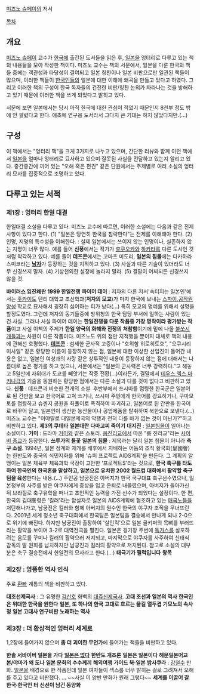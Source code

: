 [[미즈노 슌페이]]의 저서

[[목차]]

== 개요 ==
[[미즈노 슌페이]] 교수가 [[한국]]에 출간된 도서들을 읽은 후, [[일본]]을 엉터리로 다루고 있는 책의 내용들을 모아 작성한 책이다. 미즈노 교수는 책의 서문에서, 일본을 다룬 한국의 책들 중에는 객관성과 타당성이 결여되고 일본 칭찬이나 일본 비판으로만 일관된 책들이 많으며, 이러한 책들이 [[한국인]]들의 일본에 대한 이해에 왜곡을 만들고 있다고 하였다. 그리고 이러한 책의 구성이 한국 독자들의 건전한 비판/칭찬 논의가 자라나는 것을 방해하고 있기 때문에 이러한 책을 쓰게 되었다고 밝히고 있다.

서문에 보면 일본에서는 당시 아직 한국에 대한 관심이 적었기 때문인지 8천부 정도 밖에 안 팔렸다고 한다. 애초에 연구용 도서라서 그다지 큰 기대는 하지 않았다지만.(…)

== 구성 ==
이 책에서는 "엉터리 책"을 크게 3가지로 나누고 있으며, 간단한 리뷰와 함께 이런 책에서 [[일본]]을 얼마나 엉터리로 묘사하고 있으며 잘못된 사실을 전달하고 있는지 알리고 있다. 중간중간에 끼어 있는 "오해 혹은 편견" 같은 단원에서는 주제별로 여러 소설의 엉터리 묘사를 집중적으로 조명하고 있다.

== 다루고 있는 서적 ==
=== 제1장 : 엉터리 한일 대결 ===
한일대결 소설을 다루고 있다. 미즈노 교수에 따르면, 이러한 소설에는 다음과 같은 전제 사항이 있다고 한다.
(1) "일본은 당연히 한국을 침략한다"는 전제를 이해해야 한다.
(2) 인명, 지명의 특수성을 이해한다. : 실제 일본에서는 쓰이지 않는 인명이나, 실존하지 않는 지명이 너무 많다. 예를 들어 '''신풍'''에서는 작가가 [[후쿠오카]]와 [[하카타]]를 다른 도시인 것처럼 착각하고 있다. 예를 들어 '''데프콘'''에서는 고마츠 미도리, '''일본의 침몰'''에는 다카하라 스미코라는 '''[[남자]]'''가 등장하는 것을 지적하고 있다.
(3) 사실과 다른 기술이 있더라도 너무 신경쓰지 말자.
(4) 기상천외한 설정에 놀라지 말라.
(5) 결말이 어찌되든 신경쓰지 않을 것.

'''바이러스 임진왜란'''
'''1999 한일전쟁'''
'''파이어 데이''' : 저자의 다른 저서'속터지는 일본인'에서는 [[홋카이도]] 텐리 대학교 조선학과('''저자의 모교''')가 마치 한국에 보내는 [[스파이]],[[공작원]]양성 학교로 묘사해서 굉장히 싫어하는 티가 났다(...) 특히 모교의 명예를 위해서 설명을 할정도였다. 그런데 저자의 동기들중에 방위청의 한국 담당 부서에 일하는 사람이 있는 건 사실. 그러나 사실 파이어 데이는 '''한일전쟁을 다룬 작품중 가장 명작이라 평가받는 작품'''이고 사실 이책의 주제가 '''한일 양국의 화해와 전쟁의 처참함'''이기에 밑에 나올 [[불쏘시개]]들과는 차원이 다른 작품이다. 미즈노도 위의 점만 지적했을 뿐이지 대체로 책의 내용에 관해선 호평했다.
'''[[데프콘]]''' : 섬세한 군사적 고증이나 "호위함 히로히토호", "오쿠시리 미사일" 같은 황당한 이름이 등장하지 않는 점, 일본에 대한 이상한 선입견이 들어간 내용은 없고, 일본인 여성과의 사랑 같은 상투적인 내용이 등장하지 않는 점에 대해서는 나름대로 높은 평가를 하고 있으나, 서문에서는 "일본의 군사력은 너무 강력하다."고 해놓고 5일만에 자위대가 도쿄를 빼앗기는 작중 전황(…)이라든가, 결말에서 [[데우스 엑스 마키나]]급의 기술을 동원하는 황당한 점에서는 다른 소설과 다를 것이 없다고 비판하고 있다.
'''신풍''' : 데프콘과 비슷한 전개의 소설. 후반부에서 쓰시마를 점령한 한국군은 일본어로 된 간판을 보고 한국어로 고쳐 쓰거나, 쓰시마 주민에게 한국어를 강요하거나, 구마모토를 점령하고 슈젠지 공원을 화풀이로 폭격하여 파괴하고, 일본어로 된 간판을 한국어로 바꾸어 달고, 일본인이 생산한 농산물이나 공업제품을 탈취하여 북한으로 보낸다.(…) 미즈노 교수는 "이야말로 대일본제국의 악행과 전혀 다를 바가 없는 것이 아닌가?"하고 비판하고 있다.
'''제3의 쿠데타'''
'''일본대란'''
'''다마고찌 죽이기'''
'''대지진''' : [[일본침몰]]이 일어나는 소설이다.
'''거미''' : 드라마 [[거미]]와 같은 스토리. [[옴진리교]]에서 따온 "룸 진리교"라는 [[사이비 종교]]가 등장한다.
'''쓰루가의 들꽃'''
'''일본의 침몰''' : 제목과는 달리 일본 침몰이 아니라 '''축구 소설'''. 1994년, 일본 정계와 재개를 배후에서 지배하는 어둠의 조직 황국회(皇國會)는 한반도와 중국의 식민지화를 위해 '슈퍼 프로젝트 AIDS계획'을 만든다. 그 계획의 알맹이는 일본 체육부 체육과학 국장이 고안한 '프로젝트S'라는 것으로, '''한국 축구를 타도하여 한국인의 한국혼을 말살하고, 일본으로 유치한 2002 월드컵 대회에서 활약할 축구팀을 육성'''한다는 내용.(…) 주인공 남궁진은 아버지가 한국 국구대표 축구선수였으나, 일본정부의 사주를 받은 야쿠자에게 중상을 입고 은퇴로 내몰렸으며, 아버지가 돌아가신 뒤 브라질로 축구유학을 떠나고 초인적인 능력을 가진 선수가 되었다는 설정이다. 한 편, 한국의 김대통령은 '킬러'라는 암살자로 일본의 AIDS계획에 협조하고 있는 [[매국노]]들을 처단해나가고, 남궁진은 킬러와 함께 아버지의 원수인 한국의 야쿠자 조직을 무너뜨린다. 2001년 세계 청소년 축구대회에서 한국팀은 일본팀을 결승에서 만나게 되나 2-0으로 위기에 빠진다. 하지만 남궁진이 출장하여 '살인킥'으로 일본 골키퍼의 목뼈를 부러뜨리는 활약을 보이며 3-2로 대역전극을 펼친다. 일본은 경기장 주변에 [[독가스]]를 살포하려는 음모를 꾸미나 킬러의 활약으러 저지되고, 마지막으로 야쿠자를 사주하여 신태식 감독의 딸 원희를 납치하지만 남궁진과 킬러의 활약으로 저지된다. 참고로 소설의 대부분은 축구 결승전에서 한일전의 묘사라고 한다.(…)
'''태극기가 펄럭입니다'''
'''왕목'''

=== 제2장 : 엉뚱한 역사 인식 ===
주로 [[환빠]] 계통의 책을 비판하고 있다.

'''대조선제국사''' : 그 유명한 [[김산호]] 화백의 [[대쥬신제국사]].
'''고대 조선과 일본의 역사'''
'''한국인은 위대한 한국을 원한다'''
'''일본, 또 하나의 한국'''
'''고대로 흐르는 물길'''
'''열두겹 기모노의 속사정'''
'''일본 고대사 연구비판'''
'''노래하는 역사'''

=== 제3장 : 더 환상적인 엉터리 세계로 ===
1,2장에 들어가지 않으며 '''좀 더 괴이한 무언가'''에 들어가는 책들을 비판하고 있다.

'''한솔 서바이버 일본을 가다'''
'''[[일본은 없다]]'''
'''한반도 개조론'''
'''일본은 일본이다'''
'''해문일본어교본/야마가 왜 도나'''
'''일본 문화의 수수께끼'''
'''해외여행 가이드 북·일본'''
'''밤사쿠라''' : [[강철수]] 만화. [[일본]]을 배경으로 한 작품인데 일본 여자들이 섹스를 너무 밝히는 걸로 그려져서 오해를 주고 있다고 비판했다. … ~~사실 이 양반 만화가 원래 그렇다~~
'''세계를 이끌어 갈 한국·한국인'''
'''터'''
'''신선이 남긴 동양화'''
